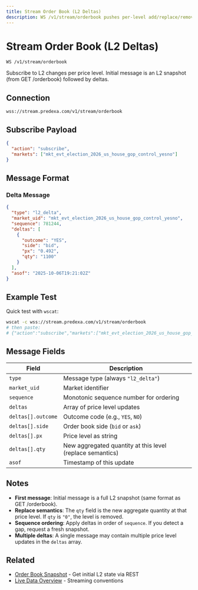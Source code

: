 ```yaml
---
title: Stream Order Book (L2 Deltas)
description: WS /v1/stream/orderbook pushes per-level add/replace/remove deltas with a shared sequence.
---
```


# Stream Order Book (L2 Deltas)

```
WS /v1/stream/orderbook
```

Subscribe to L2 changes per price level. Initial message is an L2 snapshot (from GET /orderbook) followed by deltas.

## Connection

```
wss://stream.predexa.com/v1/stream/orderbook
```

## Subscribe Payload

```json
{
  "action": "subscribe",
  "markets": ["mkt_evt_election_2026_us_house_gop_control_yesno"]
}
```

## Message Format

### Delta Message

```json
{
  "type": "l2_delta",
  "market_uid": "mkt_evt_election_2026_us_house_gop_control_yesno",
  "sequence": 781244,
  "deltas": [
    {
      "outcome": "YES",
      "side": "bid",
      "px": "0.492",
      "qty": "1100"
    }
  ],
  "asof": "2025-10-06T19:21:02Z"
}
```

## Example Test

Quick test with `wscat`:

```bash
wscat -c wss://stream.predexa.com/v1/stream/orderbook
# then paste:
# {"action":"subscribe","markets":["mkt_evt_election_2026_us_house_gop_control_yesno"]}
```

## Message Fields

| Field | Description |
|-------|-------------|
| `type` | Message type (always `"l2_delta"`) |
| `market_uid` | Market identifier |
| `sequence` | Monotonic sequence number for ordering |
| `deltas` | Array of price level updates |
| `deltas[].outcome` | Outcome code (e.g., `YES`, `NO`) |
| `deltas[].side` | Order book side (`bid` or `ask`) |
| `deltas[].px` | Price level as string |
| `deltas[].qty` | New aggregated quantity at this level (replace semantics) |
| `asof` | Timestamp of this update |

## Notes

- **First message**: Initial message is a full L2 snapshot (same format as GET /orderbook).
- **Replace semantics**: The `qty` field is the new aggregate quantity at that price level. If `qty` is `"0"`, the level is removed.
- **Sequence ordering**: Apply deltas in order of `sequence`. If you detect a gap, request a fresh snapshot.
- **Multiple deltas**: A single message may contain multiple price level updates in the `deltas` array.

## Related

- [Order Book Snapshot](/pages/live-data/orderbook) - Get initial L2 state via REST
- [Live Data Overview](/pages/live-data/overview) - Streaming conventions
